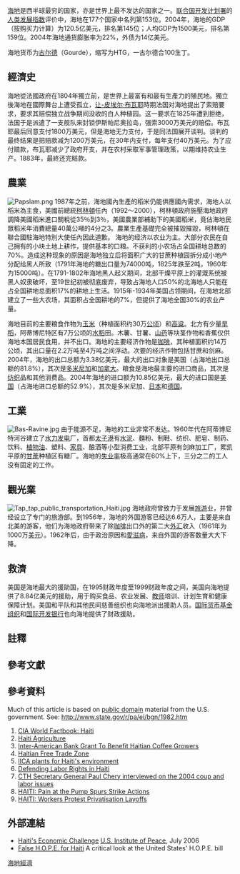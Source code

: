 {{Infobox economy
|country         = 海地
|image           = Port_au_prince-haiti.JPG
|width           = 310px
|caption         =[[太子港|太子港]]
|currency        = [[海地古德|海地古德]]（HTG）
|organs          = [[加勒比共同體|加勒比共同體]]、[[世界贸易组织|世界贸易组织]]
|year            = 10月1日－9月30日
|gdp             = {{plainlist|
*{{increase}} $96.58亿（国际汇率，2018）<ref name="IMFWEOHT">{{cite web |url=https://www.imf.org/external/pubs/ft/weo/2019/02/weodata/weorept.aspx?pr.x=55&pr.y=15&sy=2017&ey=2021&scsm=1&ssd=1&sort=country&ds=.&br=1&c=263&s=NGDPD%2CPPPGDP%2CNGDPDPC%2CPPPPC%2CPCPIPCH&grp=0&a= |title=World Economic Outlook Database, October 2019 |publisher=[[國際貨幣基金組織|International Monetary Fund]] |website=IMF.org |access-date=22 October 2019 |archive-date=2021-01-26 |archive-url=https://web.archive.org/web/20210126234133/https://www.imf.org/external/pubs/ft/weo/2019/02/weodata/weorept.aspx?pr.x=55&pr.y=15&sy=2017&ey=2021&scsm=1&ssd=1&sort=country&ds=.&br=1&c=263&s=NGDPD%2CPPPGDP%2CNGDPDPC%2CPPPPC%2CPCPIPCH&grp=0&a= |dead-url=no }}</ref>
*{{increase}} $207.33亿（[[购买力平价|购买力平价]], 2018）<ref name="IMFWEOHT"/>}}
|gdp rank        = 149名[[各国国内生产总值列表_(购买力平价)|（PPP）]] ({{As of|2017|alt=2017}}); 213th by [[各国人均国内生产总值列表_(购买力平价)|（人均，PPP）]] ({{As of|2017|alt=2017}})
|growth          = {{plainlist|
*1.2% (2017) 1.5% (2018)
*−0.9% (2019e) −1.4% (2020f)<ref name=" World Bank">{{cite web |url=https://openknowledge.worldbank.org/bitstream/handle/10986/33044/9781464814693.pdf |title=Global Economic Prospects, January 2020 : Slow Growth, Policy Challenges |page=101 |publisher=[[世界银行|World Bank]] |website=openknowledge.worldbank.org |access-date=12 January 2020 |archive-date=2020-12-12 |archive-url=https://web.archive.org/web/20201212055511/https://openknowledge.worldbank.org/bitstream/handle/10986/33044/9781464814693.pdf |dead-url=no }}</ref>{{refn|group=note|GDP is based on fiscal year, which runs from October to September of next year.}}}}
|per capita      = {{plainlist|
*{{increase}} $869 (nominal, 2018年数据)<ref name="IMFWEOHT"/>
*{{increase}} $1,865 ([[购买力平价|PPP]], 2018年数据)<ref name="IMFWEOHT"/>}}
|sectors         = 农业：21.9% <br>工业：20.8% <br>服务业：57.3% (2017年数据)<ref name = "CIA" >[https://www.cia.gov/the-world-factbook/countries/haiti/ CIA World Factbook] {{Wayback|url=https://www.cia.gov/the-world-factbook/countries/haiti/ |date=20210319222301 }}, Haiti entry, accessed 31 Jan 2017.</ref>
|inflation       = 12.885% (2018)<ref name="IMFWEOHT"/>
|poverty         = 58.5% (2012年数据)<ref name = "CIA" />
|gini            = 41.1 {{color|darkorange|中}} (2012)<ref>{{cite web |title=GINI index (World Bank estimate) - Haiti |url=https://data.worldbank.org/indicator/SI.POV.GINI?locations=HT |website=data.worldbank.org |publisher=World Bank |accessdate=12 January 2020 |archive-date=2020-04-21 |archive-url=https://web.archive.org/web/20200421230828/https://data.worldbank.org/indicator/SI.POV.GINI?locations=HT |dead-url=no }}</ref>
|hdi             = {{plainlist|
*{{increase}} 0.503 {{color|red|low}} (2018)<ref>{{cite web |url=http://hdr.undp.org/en/indicators/137506 |title=Human Development Index (HDI) |publisher={{tsl|en|Human Development Report||HDRO (Human Development Report Office)}} [[联合国开发计划署|United Nations Development Programme]] |website=hdr.undp.org |access-date=11 December 2019 |archive-date=2021-01-09 |archive-url=https://web.archive.org/web/20210109013610/http://hdr.undp.org/en/indicators/137506 |dead-url=no }}</ref> ([[人類發展指數列表|169名]])
*0.299 {{tsl|en|List of countries by inequality-adjusted HDI||IHDI}} (2018)<ref>{{cite web |url=http://hdr.undp.org/en/content/table-3-inequality-adjusted-human-development-index-ihdi |title=Inequality-adjusted Human Development Index (IHDI) |publisher={{tsl|en|Human Development Report||HDRO (Human Development Report Office)}} [[联合国开发计划署|United Nations Development Programme]] |website=hdr.undp.org |access-date=11 December 2019 |archive-date=2020-12-12 |archive-url=https://web.archive.org/web/20201212055527/http://hdr.undp.org/en/content/table-3-inequality-adjusted-human-development-index-ihdi |dead-url=yes }}</ref>}}
|edbr            = {{increase}} [[各国经商容易度列表|179th (below average, 2020)]]<ref name=" World Bank and International Financial Corporation ">{{cite web |url=http://www.doingbusiness.org/data/exploreeconomies/haiti |title=Ease of Doing Business in Haiti |publisher=Doingbusiness.org |accessdate=2017-01-24 |archive-date=2017-02-27 |archive-url=https://web.archive.org/web/20170227182922/http://www.doingbusiness.org/data/exploreeconomies/haiti |dead-url=no }}</ref>
|labor           = 459.4万<ref name = "CIA" />
|occupations     = 农业：38.1% <br>工业：11.5% <br>服务业：50.4% (2010年数据)
|unemployment    = 13.2% 
|industries      = [[製糖|製糖]]、[[麵粉廠|面粉工业]]、[[布|纺织业]]、[[水泥|水泥制造业]]、[[制造业|轻工业]]、进口导向型工业
|exports         = $9.601亿 (2017年数据)<ref name = "CIA" />
|export-goods    = 服装、制成品、精油（葡萄制品）、可可、芒果、咖啡、苦橙（大马尼尔）
|export-partners = {{flag|United States}} 80.8% <br> {{flag|Dominican Republic}} 5.1% (2016年数据)<ref name="Export Partners of Haiti">{{cite web|url=https://www.cia.gov/library/publications/the-world-factbook/fields/2050.html#ha|title=Export Partners of Haiti|publisher=[[世界概况|CIA World Factbook]]|year=2016|accessdate=2017-01-30|archive-date=2016-10-02|archive-url=https://web.archive.org/web/20161002094202/https://www.cia.gov/library/publications/the-world-factbook/fields/2050.html#ha|dead-url=no}}</ref> <br> {{flag|Chile}} 3.7% (2016年数据)
|imports         = $36.21亿 (2017年数据)<ref name = "CIA" />
|import-goods    = 食品、制成品、机械和运输设备、燃料、工业原料
|import-partners = {{flag|United States}} 19.3% <br> {{flag|China}} 18.9% <br> {{flag|EU}} 18.1% <br> {{flag|Indonesia}} 6.5% <ref name="Import Partners of Haiti">{{cite web|url=https://www.cia.gov/library/publications/the-world-factbook/fields/2061.html#ha|title=Import Partners of Haiti|publisher=[[世界概况|CIA World Factbook]]|year=2017|accessdate=2017-02-01|archive-date=2016-08-13|archive-url=https://web.archive.org/web/20160813074717/https://www.cia.gov/library/publications/the-world-factbook/fields/2061.html#ha|dead-url=no}}</ref><br>{{flag|Colombia}} 4.8% (2016年数据)
|FDI   = $1.46 billion (31 December 2017年数据)<ref name = "CIA" />
|gross external debt = $26.07亿 (2017年末数据)<ref name = "CIA" />
|debt            = 31.1%（占GDP比重，2017年数据）<ref name = "CIA" />
|revenue         = $15.8亿 (2017年数据)<ref name = "CIA" />
|expenses        = $22.51亿 (2017年数据)<ref name = "CIA" />
|reserves       = $20.44亿 (2017年末数据)<ref name = "CIA" />
|aid             = $6亿 (FY04年数据)
|credit         =
|cianame         = ht
|spelling        = US
}}
[[海地|海地]]是西半球最穷的国家，亦是世界上最不发达的国家之一。[[联合国开发计划署|联合国开发计划署]]的[[人类发展指数|人类发展指数]]评价中，海地在177个国家中名列第153位。2004年，海地的GDP（按购买力计算）为120.5亿美元，排名第145位；人均GDP为1500美元，排名第159位。2004年海地通货膨胀率为22%，外债为14亿美元。

海地货币为[[古尔德|古尔德]]（Gourde），缩写为HTG，一古尔德合100生丁。

==經濟史==
海地從法國政府在1804年獨立前，是世界上最富有和最有生產力的殖民地。獨立後海地在國際舞台上遭受孤立，[[让-皮埃尔·布瓦耶|让-皮埃尔·布瓦耶]]時期法国对海地提出了索赔要求，要求其赔偿独立战争期间没收的白人种植园。这一要求在1825年遭到拒绝，法国于是派遣了一支舰队来封锁伊斯帕尼奥拉岛，强索3000万美元的赔偿。布瓦耶最后同意支付1800万美元，但是海地无力支付，于是同法国展开谈判。谈判的最终结果是把赔款减为1200万美元，在30年内支付，每年支付40万美元。为了应付赔款，布瓦耶减少了政府开支，并在农村采取军事管理政策，以期维持农业生产。1883年，最終还完賠款。

== 農業 ==
[[File:Papslam.png|thumb]]
1987年之前，海地國內生產的稻米仍能供應國內需求，海地人以稻米為主食，美國前總統[[比尔·克林顿|柯林頓]]任內（1992～2000），柯林頓政府施壓海地政府調降美國稻米進口關稅從35％到3％，美國農業部補助下的美國稻米，竟佔海地民眾稻米年消費總量40萬公噸的4分之3。農業生產基礎完全被摧毀摧毀，柯林頓在聯合國駐海地特別大使任內因此道歉。
海地的经济以农业为主。大部分农民在自己拥有的小块土地上耕作，提供基本的口粮。不获利的小农场占全国耕地总数的70%。造成这种现象的原因是海地独立后将面积广大的甘蔗种植园拆分成小地产分配给黑人所致（1791年海地的糖出口量为74000吨，1825年跌至2吨，1960年为15000吨）。在1791-1802年海地黑人起义期间，北部干燥平原上的灌溉系统被黑人奴隶破坏，至19世纪初被彻底废弃，导致占海地人口50%的北海地人只能在占全国耕地总面积17%的耕地上生活。1915年-1934年美国占领期间，在海地北部建立了一些大农场，其面积占全国耕地的7%，但提供了海地全国30%的农业产量。

海地目前的主要粮食作物为[[玉米|玉米]]（种植面积约30万[[公顷|公顷]]）和[[高粱|高粱]]。北方有少量[[旱稻|旱稻]]，阿蒂博尼特区有7万公顷的[[水稻|水稻]]田。木薯、甘薯、[[山药|山药]]等块茎作物和香蕉仅供海地本国居民食用，并不出口。海地的主要经济作物是[[咖啡|咖啡]]，其种植面积约14万公顷，其出口量在2.2万吨至4万吨之间浮动。次要的经济作物包括甘蔗和剑麻。2004年，海地的出口总额为3.38亿美元，最大的出口对象是美国（占海地出口总额的81.8%），其次是[[多米尼加|多米尼加]]和[[加拿大|加拿大]]。粮食是海地最主要的进口商品，其次是[[纺织|纺织]]品和其他消费品。2004年海地的进口额为10.85亿美元，最大的进口国是[[美国|美国]]（占海地进口总额的52.9%），其次是多米尼加、[[日本|日本]]和[[德国|德国]]。

== 工業 ==
[[File:Bas-Ravine.jpg|thumb]]
由于能源不足，海地的工业非常不发达。1960年代在阿蒂博尼特河谷建立了[[水力发电|水力发电]]厂，首都[[太子港|太子港]]有[[水泥|水泥]]、麵粉、制鞋、纺织、肥皂、制药、饮料、[[植物油|植物油]]、塑料、[[家具|家具]]、酿酒等小型消费工业，北部平原有剑麻加工厂，累凯平原的[[甘蔗|甘蔗]]种植区有糖厂。海地的[[失业率|失业率]]极高通常在60%上下，三分之二的工人没有固定的工作。
== 觀光業 ==
[[File:Tap_tap_public_transportation_Haiti.jpg|thumb]]
海地政府曾致力于发展[[旅游|旅游]]业，并曾经设立了专门的旅游部。到1956年，海地的外国游客已经达6.6万人，主要是来自北美的游客，他们为海地政府带来了除[[咖啡|咖啡]]出口外的第二大[[外汇|外汇]]收入（1961年为1000万[[美元|美元]]）。1962年后，由于政治原因和[[愛滋病|愛滋病]]，来自外国的游客数量大大下降。

== 救濟 ==
美国是海地最大的援助国，在1995财政年度至1999财政年度之间，美国向海地提供了8.84亿美元的援助，用于购买食品、农业发展、[[教师|教师]]培训、计划生育和健康保障计划。美国和平队和其他民间慈善组织也向海地派出援助人员。[[国际货币基金组织|国际货币基金组织]]和[[国际开发银行|国际开发银行]]也向海地提供了财政援助。

== 註釋 ==
{{Reflist|group=note}}

== 參考文獻 ==
{{Reflist}}

== 參考資料 ==
Much of this article is based on [[public_domain|public domain]] material from the U.S. government. See:
http://www.state.gov/r/pa/ei/bgn/1982.htm {{Wayback|url=http://www.state.gov/r/pa/ei/bgn/1982.htm |date=20090423015535 }}

# [https://www.cia.gov/library/publications/the-world-factbook/geos/ha.html CIA World Factbook: Haiti] {{Wayback|url=https://www.cia.gov/library/publications/the-world-factbook/geos/ha.html |date=20160131115215 }}
# [http://countrystudies.us/haiti/48.htm Haiti Agriculture] {{Wayback|url=http://countrystudies.us/haiti/48.htm |date=20110520121015 }}
# [https://web.archive.org/web/20050828093126/http://usinfo.state.gov/wh/Archive/2005/Aug/09-77560.html Inter-American Bank Grant To Benefit Haitian Coffee Growers]
# [http://search.epnet.com/login.aspx?direct=true&db=f5h&an=9049960 Haitian Free Trade Zone] {{Wayback|url=http://search.epnet.com/login.aspx?direct=true&db=f5h&an=9049960 |date=20210126181823 }}
# [http://search.epnet.com/login.aspx?direct=true&db=aph&an=9302160607 IICA plants for Haiti's environment] {{Wayback|url=http://search.epnet.com/login.aspx?direct=true&db=aph&an=9302160607 |date=20210126190450 }}
# [https://web.archive.org/web/20070815175749/http://www.haitianalysis.com/2007/5/9/defending-labor-rights-in-haiti Defending Labor Rights in Haiti]
# [https://web.archive.org/web/20070622010141/http://www.zmag.org/content/showarticle.cfm?ItemID=9060 CTH Secretary General Paul Chery interviewed on the 2004 coup and labor issues]
# [https://web.archive.org/web/20070911203754/http://www.ipsnews.net/news.asp?idnews=38228 HAITI: Pain at the Pump Spurs Strike Actions]
# [https://web.archive.org/web/20070911203901/http://www.ipsnews.net/news.asp?idnews=38646 HAITI: Workers Protest Privatisation Layoffs]

== 外部連結 ==
* [https://web.archive.org/web/20090418002433/http://www.usip.org/pubs/usipeace_briefings/2006/0717_haiti_economy.html Haiti's Economic Challenge] [[U.S._Institute_of_Peace|U.S. Institute of Peace]], July 2006
* [https://web.archive.org/web/20090523110840/http://haiti.quixote.org/node/114 False H.O.P.E. for Haiti] A critical look at the United States' H.O.P.E. bill

{{美洲题目|经济}}

[[Category:海地經濟|]]
